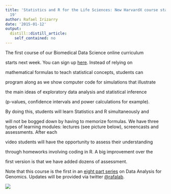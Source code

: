 ```yaml
---
title: 'Statistics and R for the Life Sciences: New HarvardX course starts January
  19'
author: Rafael Irizarry
date: '2015-01-12'
output:
  distill::distill_article:
    self_contained: no
---
```


The first course of our Biomedical Data Science online curriculum
  
starts next week. You can sign up [here](https://www.edx.org/course/statistics-r-life-sciences-harvardx-ph525-1x). Instead of relying on
  
mathematical formulas to teach statistical concepts, students can
  
program along as we show computer code for simulations that illustrate
  
the main ideas of exploratory data analysis and statistical inference
  
(p-values, confidence intervals and power calculations for example).
  
By doing this, students will learn Statistics and R simultaneously and
  
will not be bogged down by having to memorize formulas. We have three types of learning modules: lectures (see picture below), screencasts and assessments. After each
  
video students will have the opportunity to assess their understanding
  
through homeworks involving coding in R. A big improvement over the
  
first version is that we have added dozens of assessment.

Note that this course is the first in an [eight part series](http://simplystatistics.org/posts/2014-03-31-data-analysis-for-genomic-edx-course/) on Data Analysis for Genomics. Updates will be provided via twitter [@rafalab](https://twitter.com/rafalab).


![](https://github.com/simplystats/simplystats.github.io/raw/master/wp-content/uploads/2015/01/edx_screenshot_v2-1024x603.png)


